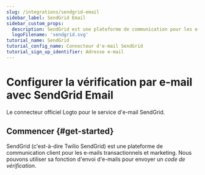 ```yaml
---
slug: /integrations/sendgrid-email
sidebar_label: SendGrid Email
sidebar_custom_props:
  description: SendGrid est une plateforme de communication pour les e-mails transactionnels et marketing.
  logoFilename: 'sendgrid.svg'
tutorial_name: SendGrid
tutorial_config_name: Connecteur d'e-mail SendGrid
tutorial_sign_up_identifier: Adresse e-mail
---
```




# Configurer la vérification par e-mail avec SendGrid Email

Le connecteur officiel Logto pour le service d'e-mail SendGrid.

<GuideTip />

## Commencer \{#get-started}

SendGrid (c'est-à-dire Twilio SendGrid) est une plateforme de communication client pour les e-mails transactionnels et marketing. Nous pouvons utiliser sa fonction d'envoi d'e-mails pour envoyer un _code de vérification_.

<Integration />
